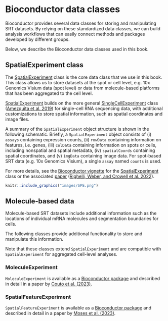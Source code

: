 # Bioconductor data classes

Bioconductor provides several data classes for storing and manipulating SRT datasets. By relying on these standardized data classes, we can build analysis workflows that can easily connect methods and packages developed by different groups.

Below, we describe the Bioconductor data classes used in this book.


## SpatialExperiment class

The [SpatialExperiment](https://bioconductor.org/packages/SpatialExperiment) class is the core data class that we use in this book. This class allows us to store datasets at the spot or cell level, e.g. 10x Genomics Visium data (spot level) or data from molecule-based platforms that has been aggregated to the cell level.

[SpatialExperiment](https://bioconductor.org/packages/SpatialExperiment) builds on the more general [SingleCellExperiment](https://bioconductor.org/packages/SingleCellExperiment) class ([Amezquita et al. 2019](https://doi.org/10.1038/s41592-019-0654-x)) for single-cell RNA sequencing data, with additional customizations to store spatial information, such as spatial coordinates and image files.

A summary of the `SpatialExperiment` object structure is shown in the following schematic. Briefly, a `SpatialExperiment` object consists of (i) `assays` containing expression counts, (ii) `rowData` containing information on features, i.e. genes, (iii) `colData` containing information on spots or cells, including nonspatial and spatial metadata, (iv) `spatialCoords` containing spatial coordinates, and (v) `imgData` containing image data. For spot-based SRT data (e.g. 10x Genomics Visium), a single `assay` named `counts` is used.

For more details, see the [Bioconductor vignette](https://bioconductor.org/packages/release/bioc/vignettes/SpatialExperiment/inst/doc/SpatialExperiment.html) for the [SpatialExperiment](https://bioconductor.org/packages/SpatialExperiment) class or the associated [paper](https://academic.oup.com/bioinformatics/article/38/11/3128/6575443) ([Righelli, Weber, and Crowell et al. 2022](https://doi.org/10.1093/bioinformatics/btac299)).

```r
knitr::include_graphics("images/SPE.png")
```


## Molecule-based data

Molecule-based SRT datasets include additional information such as the locations of individual mRNA molecules and segmentation boundaries for cells.

The following classes provide additional functionality to store and manipulate this information.

Note that these classes extend `SpatialExperiment` and are compatible with `SpatialExperiment` for aggregated cell-level analyses.


### MoleculeExperiment

`MoleculeExperiment` is available as a [Bioconductor package](https://bioconductor.org/packages/MoleculeExperiment) and described in detail in a paper by [Couto et al. (2023)](https://doi.org/10.1101/2023.05.16.541040).


### SpatialFeatureExperiment

`SpatialFeatureExperiment` is available as a [Bioconductor package](https://bioconductor.org/packages/SpatialFeatureExperiment) and described in detail in a paper by [Moses et al. (2023)](https://doi.org/10.1101/2023.07.20.549945).


<!-- ### SpatialData -->

